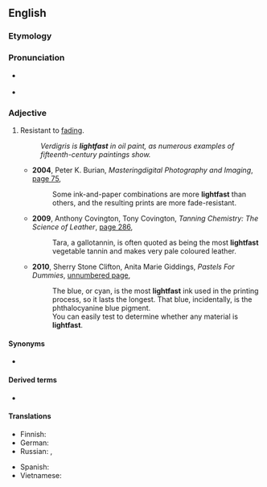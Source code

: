==English==
{{was wotd|2011|September|4}}

===Etymology===
{{compound|en|light|fast}}

===Pronunciation===
* {{a|US}} {{IPA|en|/ˈlaɪtfæst/}}
* {{hyphenation|en|light|fast}}

===Adjective===
{{en-adj}}

# Resistant to [[fade|fading]].
#: ''Verdigris is '''lightfast''' in oil paint, as numerous examples of fifteenth-century paintings show.''
#* '''2004''', Peter K. Burian, ''Masteringdigital Photography and Imaging'', [http://books.google.com/books?id=XSzylx5HS6wC&pg=PA75&dq=%22more|most+lightfast%22&hl=en&ei=VIdZTpfiAuXjmAWf7-iWDA&sa=X&oi=book_result&ct=result&resnum=4&ved=0CDsQ6AEwAw#v=onepage&q=%22more|most%20lightfast%22&f=false page 75],
#*: Some ink-and-paper combinations are more '''lightfast''' than others, and the resulting prints are more fade-resistant.
#* '''2009''', Anthony Covington, Tony Covington, ''Tanning Chemistry: The Science of Leather'', [http://books.google.com/books?id=Og7OwDQp0CwC&pg=PA286&dq=%22more|most+lightfast%22&hl=en&ei=04lZTuGHBKbUmAWU8Y28DA&sa=X&oi=book_result&ct=result&resnum=4&ved=0CDcQ6AEwAzge#v=onepage&q=%22more|most%20lightfast%22&f=false page 286],
#*: Tara, a gallotannin, is often quoted as being the most '''lightfast''' vegetable tannin and makes very pale coloured leather.
#* '''2010''', Sherry Stone Clifton, Anita Marie Giddings, ''Pastels For Dummies'', [http://books.google.com/books?id=lba70E7bkAIC&pg=PT29&dq=%22more|most+lightfast%22&hl=en&ei=VIdZTpfiAuXjmAWf7-iWDA&sa=X&oi=book_result&ct=result&resnum=5&ved=0CEAQ6AEwBA#v=onepage&q=%22more|most%20lightfast%22&f=false unnumbered page],
#*: The blue, or cyan, is the most '''lightfast''' ink used in the printing process, so it lasts the longest. That blue, incidentally, is the phthalocyanine blue pigment.
#*: You can easily test to determine whether any material is '''lightfast'''.

====Synonyms====
* {{sense|resistant to fading}} {{l|en|colorfast}}

====Derived terms====
* {{l|en|lightfastness}}

====Translations====
{{trans-top|resistant to fading}}
* Finnish: {{t|fi|valonkestävä}}
* German: {{t|de|lichtecht}}
* Russian: {{t+|ru|светостойкий}}, {{t+|ru|светопрочный}}
{{trans-mid}}
* Spanish: {{t|es|no [[desteñible]]}}
* Vietnamese: {{t+|vi|bền}}
{{trans-bottom}}